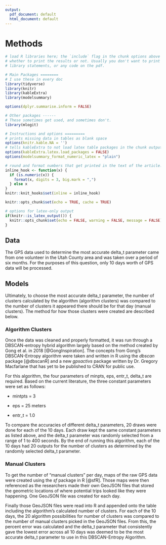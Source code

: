 ```yaml
---
output:
  pdf_document: default
  html_document: default
---
```

# Methods

```r
# load R libraries here; the `include` flag in the chunk options above tells
# whether to print the results or not. Usually you don't want to print the
# library statements, or any code on the pdf.

# Main Packages ========
# I use these in every doc
library(tidyverse)
library(knitr)
library(kableExtra)
library(modelsummary)

options(dplyr.summarise.inform = FALSE)

# Other packages ------
# These sometimes get used, and sometimes don't.
library(mlogit)

# Instructions and options =========
# prints missing data in tables as blank space
options(knitr.kable.NA = '') 
# tells kableExtra to not load latex table packages in the chunk output
options(kableExtra.latex.load_packages = FALSE) 
options(modelsummary_format_numeric_latex = "plain")

# round and format numbers that get printed in the text of the article.
inline_hook <- function(x) {
  if (is.numeric(x)) {
    format(x, digits = 3, big.mark = ",")
  } else x
}
knitr::knit_hooks$set(inline = inline_hook)

knitr::opts_chunk$set(echo = TRUE, cache = TRUE)

# options for latex-only output
if(knitr::is_latex_output()) {
  knitr::opts_chunk$set(echo = FALSE, warning = FALSE, message = FALSE)
} 

```

## Data

The GPS data used to determine the most accurate delta_t parameter came from one volunteer in
the Utah County area and was taken over a period of six months. For the purposes of this question, only 10 days worth of GPS data will be processed.

## Models

Ultimately, to choose the most accurate delta_t parameter, the number of clusters calculated by the algorithm (algorithm clusters) was compared to the number of clusters it appeared there should be for that day (manual clusters). The method for how those clusters were created are described below.

### Algorithm Clusters

Once the data was cleaned and properly formatted, it was run through a DBSCAN-entropy hybrid algorithm largely based on the method created by Gong et al. in 2018 [@GongInspiration]. The concepts from Gong's DBSCAN-Entropy algorithm were taken and written in R using the *dbscan* package [@dbscanR] and a new *gpsactivs* package written by Dr. Gregory Macfarlane that has yet to be published to CRAN for public use. 

For this algorithm, the four parameters of minpts, eps, entr_t, delta_t are required. Based on the current literature, the three constant parameters were set as follows:

* mintpts = 3
  
* eps = 25 meters
  
* entr_t = 1.0
  
To compare the accuracies of different delta_t parameters, 20 draws were done for each of the 10 days. Each draw kept the same constant parameters as listed above, and the delta_t parameter was randomly selected from a range of 1 to 400 seconds. By the end of running this algorithm, each of the 10 days had 20 outputs for the number of clusters as determined by the randomly selected delta_t parameter.

### Manual Clusters

To get the number of "manual clusters" per day, maps of the raw GPS data were created using the *sf* package in R [@sfR]. Those maps were then referenced as the researchers made their own GeoJSON files that stored the geometric locations of where potential trips looked like they were happening. One GeoJSON file was created for each day. 

Finally those GeoJSON files were read into R and appended onto the table including the algorithm's calculated number of clusters. For each of the 10 days, the 20 algorithm possibilities for number of clusters was compared to the number of manual clusters picked in the GeoJSON files. From this, the percent error was calculated and the delta_t parameter that consistently gave the lowest error across all 10 days was deemed to be the most accurate delta_t parameter to use in this DBSCAN-Entropy Algorithm.

